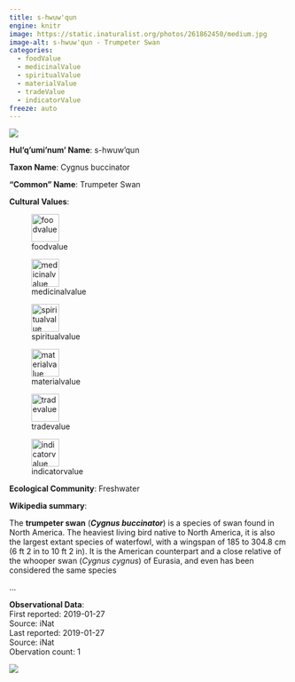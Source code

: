```yaml
---
title: s-hwuw'qun
engine: knitr
image: https://static.inaturalist.org/photos/261862450/medium.jpg
image-alt: s-hwuw'qun - Trumpeter Swan
categories:
  - foodValue
  - medicinalValue
  - spiritualValue
  - materialValue
  - tradeValue
  - indicatorValue
freeze: auto
---
```

![](https://static.inaturalist.org/photos/261862450/medium.jpg){fig-alt="s-hwuw'qun - Trumpeter Swan"}

**Hul'q'umi'num' Name**: s-hwuw'qun



**Taxon Name**: Cygnus buccinator

**"Common" Name**: Trumpeter Swan

**Cultural Values**:  

::: {layout-nrow=1 style="width:60%"}
![foodvalue](/files/foodvalue.svg){width=50px}

![medicinalvalue](/files/medicinalvalue.svg){width=50px}

![spiritualvalue](/files/spiritualvalue.svg){width=50px}

![materialvalue](/files/materialvalue.svg){width=50px}

![tradevalue](/files/tradevalue.svg){width=50px}

![indicatorvalue](/files/indicatorvalue.svg){width=50px}
:::

**Ecological Community**: Freshwater

**Wikipedia summary**:  
<p class="mw-empty-elt">
</p>

<p>The <b>trumpeter swan</b> (<i><b>Cygnus buccinator</b></i>) is a species of swan found in North America. The heaviest living bird native to North America, it is also the largest extant species of waterfowl, with a wingspan of 185 to 304.8&#160;cm (6&#160;ft 2 in to 10&#160;ft 2 in). It is the American counterpart and a close relative of the whooper swan (<i>Cygnus cygnus</i>) of Eurasia, and even has been considered the same species</p>...

**Observational Data**:   
First reported: 2019-01-27  
Source: iNat  
Last reported: 2019-01-27  
Source: iNat  
Obervation count: 1

![](community_dist.png)
